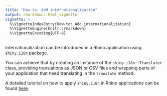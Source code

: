 ```yaml
---
title: "How-to: Add internationalization"
output: rmarkdown::html_vignette
vignette: >
  %\VignetteIndexEntry{How-to: Add internationalization}
  %\VignetteEngine{knitr::rmarkdown}
  %\VignetteEncoding{UTF-8}
---
```


Internationalization can be introduced in a Rhino application
using [`shiny.i18n` package](https://appsilon.github.io/shiny.i18n/).

You can achieve that by creating an instance of the `shiny.i18n::Translator` class,
providing translations as JSON or CSV files
and wrapping parts of your application that need translating in the `translate` method.

A detailed tutorial on how to apply `shiny.i18n` in Rhino applications
can be found [here](https://appsilon.github.io/shiny.i18n/articles/rhino.html).
